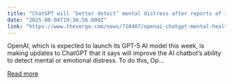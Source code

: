 ```yaml
---
title: "ChatGPT will ‘better detect’ mental distress after reports of it feeding people&#8217;s delusions"
date: "2025-08-04T19:36:56.000Z"
link: "https://www.theverge.com/news/718407/openai-chatgpt-mental-health-guardrails-break-reminders"
---
```


OpenAI, which is expected to launch its GPT-5 AI model this week, is making updates to ChatGPT that it says will improve the AI chatbot’s ability to detect mental or emotional distress. To do this, Op...

[Read more](https://www.theverge.com/news/718407/openai-chatgpt-mental-health-guardrails-break-reminders)
